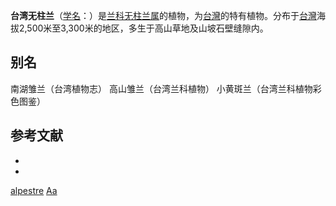 {{Speciesbox
| name = 台湾无柱兰
| status = 
| status_system = 
| image = 
| genus = Amitostigma
| species = alpestre
| authority = Fukuyama
}}

'''台湾无柱兰'''（[[学名|学名]]：{{lang|la|''Amitostigma alpestre''}}）是[[兰科|兰科]][[无柱兰属|无柱兰属]]的植物，为[[台灣|台灣]]的特有植物。分布于[[台灣|台灣]]海拔2,500米至3,300米的地区，多生于高山草地及山坡石壁缝隙内。

== 别名 ==
南湖雏兰（台湾植物志） 高山雏兰（台湾兰科植物） 小黄斑兰（台湾兰科植物彩色图鉴）

== 参考文献 ==
<div class="references-small">
* {{FRPS|台湾无柱兰}}
* {{TaiBNET| zh=南湖雛蘭 | id=201901 | binomial=Amitostigma alpestre | authority=Fukuy., 1935 | var= | accessdate=2013-01-24}}
</div>
{{Taxonbar|from=Q10908594}}

[[Category:无柱兰属|alpestre]]
[[Category:臺灣特有植物|Aa]]


{{植物小作品}}